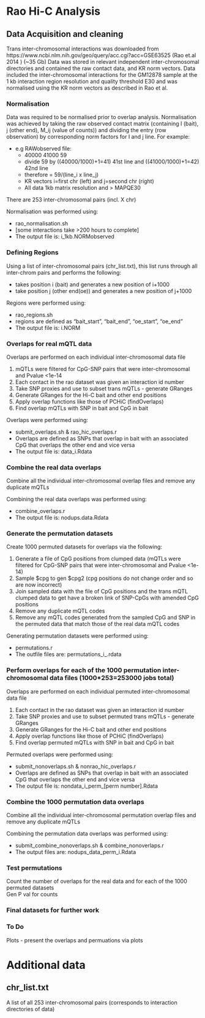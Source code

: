 # Rao Hi-C Analysis

## Data Acquisition and cleaning

Trans inter-chromosomal interactions was downloaded from https://www.ncbi.nlm.nih.gov/geo/query/acc.cgi?acc=GSE63525 (Rao et.al 2014 ) (~35 Gb)
Data was stored in relevant independent inter-chromosomal directories and contained the raw contact data, and KR norm vectors.
Data included the inter-chromosomal interactions for the GM12878 sample at the 1 kb interaction region resolution and quality threshold E30 and was normalised using the KR norm vectors as described in Rao et al. 

### Normalisation
Data was required to be normalised prior to overlap analysis. Normalisation was achieved by taking the raw observed contact matrix (containing I (bait), j (other end), M_ij (value of counts)) and dividing the entry (row observation) by corresponding norm factors for I and j line. For example:  
  
  * e.g RAWobserved file:
    + 40000 41000 59
    + divide 59 by ((40000/1000)+1=41) 41st line and ((41000/1000)+1=42) 42nd line
    + therefore = 59/(line_i x line_j)
    + KR vectors i=first chr (left) and j=second chr (right)
    + All data 1kb matrix resolution and > MAPQE30
	
There are 253 inter-chromosomal pairs (incl. X chr)  

Normalisation was performed using:  

  * rao_normalisation.sh
  * [some interactions take >200 hours to complete]
  * The output file is: i_1kb.NORMobserved

### Defining Regions
Using a list of inter-chromosomal pairs (chr_list.txt), this list runs through all inter-chrom pairs and performs the following:  

  * takes position i (bait) and generates a new position of i+1000
  * take position j (other end(oe)) and generates a new position of j+1000
	
Regions were performed using:  

  * rao_regions.sh
  * regions are defined as "bait_start", "bait_end", "oe_start", "oe_end"
  * The output file is: i.NORM
	
### Overlaps for real mQTL data
Overlaps are performed on each individual inter-chromosomal data file 

1. mQTLs were filtered for CpG-SNP pairs that were inter-chromosomal and Pvalue <1e-14
2. Each contact in the rao dataset was given an interaction id number
3. Take SNP proxies and use to subset trans mQTLs - generate GRanges
4. Generate GRanges for the Hi-C bait and other end positions
5. Apply overlap functions like those of PCHiC (findOverlaps)
6. Find overlap mQTLs with SNP in bait and CpG in bait

Overlaps were performed using:  

  * submit_overlaps.sh & rao_hic_overlaps.r
  * Overlaps are defined as SNPs that overlap in bait with an associated CpG that overlaps the other end and vice versa
  * The output file is: data_i.Rdata

### Combine the real data overlaps
Combine all the individual inter-chromosomal overlap files and remove any duplicate mQTLs

Combining the real data overlaps was performed using:  

  * combine_overlaps.r
  * The output file is: nodups.data.Rdata

### Generate the permutation datasets
Create 1000 permuted datasets for overlaps via the following:

1. Generate a file of CpG positions from clumped data (mQTLs were filtered for CpG-SNP pairs that were inter-chromosomal and Pvalue <1e-14)
2. Sample $cpg to gen $cpg2 (cpg positions do not change order and so are now incorrect)
3. Join sampled data with the file of CpG positions and the trans mQTL clumped data to get have a broken link of SNP-CpGs with amended CpG positions
4. Remove any duplicate mQTL codes
5. Remove any mQTL codes generated from the sampled CpG and SNP in the permuted data that match those of the real data mQTL codes

Generating permutation datasets were performed using:  

  * permutations.r
  * The outfile files are: permutations_i_.rdata

### Perform overlaps for each of the 1000 permutation inter-chromosomal data files (1000*253=253000 jobs total)
Overlaps are performed on each individual permuted inter-chromosomal data file 

1. Each contact in the rao dataset was given an interaction id number
2. Take SNP proxies and use to subset permuted trans mQTLs - generate GRanges
3. Generate GRanges for the Hi-C bait and other end positions
4. Apply overlap functions like those of PCHiC (findOverlaps)
5. Find overlap permuted mQTLs with SNP in bait and CpG in bait

Permuted overlaps were performed using:  

  * submit_nonoverlaps.sh & nonrao_hic_overlaps.r
  * Overlaps are defined as SNPs that overlap in bait with an associated CpG that overlaps the other end and vice versa
  * The output file is: nondata_i_perm_[perm number].Rdata

### Combine the 1000 permutation data overlaps
Combine all the individual inter-chromosomal permutation overlap files and remove any duplicate mQTLs

Combining the permutation data overlaps was performed using:  

  * submit_combine_nonoverlaps.sh & combine_nonoverlaps.r
  * The output files are: nodups_data_perm_i.Rdata

### Test permutations
Count the number of overlaps for the real data and for each of the 1000 permuted datasets  
Gen P val for counts

### Final datasets for further work

### To Do
Plots - present the overlaps and permuations via plots

# Additional data
## chr_list.txt
A list of all 253 inter-chromosomal pairs (corresponds to interaction directories of data)

